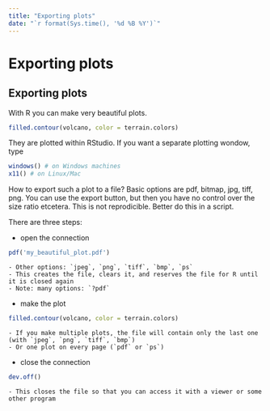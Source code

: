 ```yaml
---
title: "Exporting plots"
date: "`r format(Sys.time(), '%d %B %Y')`"
---
```


# Exporting plots

## Exporting plots

With R you can make very beautiful plots.

```r
filled.contour(volcano, color = terrain.colors)
```

They are plotted within RStudio. If you want a separate plotting wondow, type 

```r
windows() # on Windows machines
x11() # on Linux/Mac
```

How to export such a plot to a file? Basic options are pdf, bitmap, jpg, tiff, png. You can use the export button, but then you have no control over the size ratio etcetera. This is not reprodicible. Better do this in a script.

There are three steps:

- open the connection

```r
pdf('my_beautiful_plot.pdf')
```

    - Other options: `jpeg`, `png`, `tiff`, `bmp`, `ps`
    - This creates the file, clears it, and reserves the file for R until it is closed again
    - Note: many options: `?pdf`

- make the plot

```r
filled.contour(volcano, color = terrain.colors)
```

    - If you make multiple plots, the file will contain only the last one (with `jpeg`, `png`, `tiff`, `bmp`) 
    - Or one plot on every page (`pdf` or `ps`)

- close the connection

```r
dev.off()
```

    - This closes the file so that you can access it with a viewer or some other program




